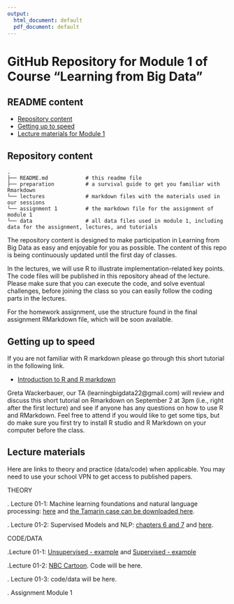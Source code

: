 ```yaml
---
output:
  html_document: default
  pdf_document: default
---
```

# GitHub Repository for Module 1 of Course  "Learning from Big Data"

## README content
<!-- vim-markdown-toc GFM -->

* [Repository content](#repository-content)
* [Getting up to speed](#Getting-up-to-speed)
* [Lecture materials for Module 1](#lecture-materials)

  
<!-- vim-markdown-toc -->

## Repository content

```
.
├── README.md            # this readme file
├── preparation          # a survival guide to get you familiar with Rmarkdown
└── lectures             # markdown files with the materials used in our sessions 
└── assignment 1         # the markdown file for the assignment of module 1 
└── data                 # all data files used in module 1, including data for the assignment, lectures, and tutorials

```

The repository content is designed to make participation in Learning from Big Data as easy and enjoyable for you as possible. The content of this repo is being continuously updated until the first day of classes. 

In the lectures, we will use R to illustrate implementation-related key points. The code files will be published in this repository ahead of the lecture. Please make sure that you can execute the code, and solve eventual challenges, before joining the class so you can easily follow the coding parts in the lectures.  

For the homework assignment, use the structure found in the final assignment RMarkdown file, which will be soon available.

## Getting up to speed

If you are not familiar with R markdown please go through this short tutorial in the following link.

- [Introduction to R and R markdown](https://github.com/guiliberali/Learning-from-Big-Data-Module-1/blob/main/preparation/Intro-to-RMarkdown.pdf)

Greta Wackerbauer, our TA (learningbigdata22@gmail.com) will review and discuss this short tutorial on Rmarkdown on September 2 at 3pm (i.e., right after the first lecture) and see if anyone has any questions on how to use R and RMarkdown. Feel free to attend if you would like to get some tips, but do make sure you first try to install R studio and R Markdown on your computer before the class.  

 
## Lecture materials
 
Here are links to theory and practice (data/code) when applicable. You may need to use your school VPN to get access to published papers.

THEORY

. Lecture 01-1: Machine learning foundations and natural language processing: [here](https://journals.sagepub.com/doi/full/10.1177/0022242919873106 ) and [the Tamarin case can be downloaded here](https://www.thecasecentre.org/course/registerForCourse?ucc=C%2D4874%2D6030%2DSCH).   

. Lecture 01-2: Supervised Models and NLP: [chapters 6 and 7](http://guidetodatamining.com/) and  [here](https://ojs.aaai.org/index.php/ICWSM/article/view/14550).   


CODE/DATA

.Lecture 01-1: [Unsupervised - example](https://github.com/guiliberali/Learning-from-Big-Data-Module-1/blob/main/lectures/Lecture_1/unsupervised-example.Rmd) and [Supervised - example](https://github.com/guiliberali/Learning-from-Big-Data-Module-1/blob/main/lectures/Lecture_1/Supervised example.R)

.Lecture 01-2: [NBC Cartoon](https://github.com/guiliberali/Learning-from-Big-Data-Module-1/blob/main/lectures/Lecture_2/Cartoon_Example_NBC.xlsx). Code will be here. 


. Lecture 01-3: code/data will be here.  

. Assignment Module 1   
 


